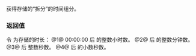 {{cpp/chrono/time_of_day/title|hours|minutes|seconds|subseconds}}
{{cpp/chrono/time_of_day/navbar}}
{{dcl begin}}
{{dcl h |所有特化的成员}}
{{dcl | num=1 |
constexpr std::chrono::hours hours() const noexcept;
}}
{{dcl h |除 {{tt|time_of_day&lt;std::chrono::hours&gt;}} 的所有特化的成员}}
{{dcl | num=2 |
constexpr std::chrono::minutes minutes() const noexcept;
}}
{{dcl h |仅为 {{tt|time_of_day&lt;std::chrono::seconds&gt;}} 与 {{tt|time_of_day&lt;std::chrono::duration&lt;Rep, Period&gt;&gt;}} 特化的成员}}
{{dcl | num=3 |
constexpr std::chrono::seconds seconds() const noexcept;
}}
{{dcl h |仅为 {{tt|time_of_day&lt;std::chrono::duration&lt;Rep, Period&gt;&gt;}} 部分特化的成员}}
{{dcl | num=4 |
constexpr precision subseconds() const noexcept;
}}

{{dcl end}}

获得存储的“拆分”的时间组分。

=== 返回值 ===
令 {{tt|since_midnight}} 为存储的时长：
@1@ 00:00:00 后 {{tt|since_midnight}} 的整数小时数。
@2@ {{tt|(00:00:00 + hours())}} 后 {{tt|since_midnight}} 的整数分钟数。
@3@ {{tt|(00:00:00 + hours() + minutes())}} 后 {{tt|since_midnight}} 整数秒数。
@4@ {{tt|(00:00:00 + hours() + minutes() + seconds())}} 后 {{tt|since_midnight}} 的小数秒数。

{{langlinks|en|ja}}